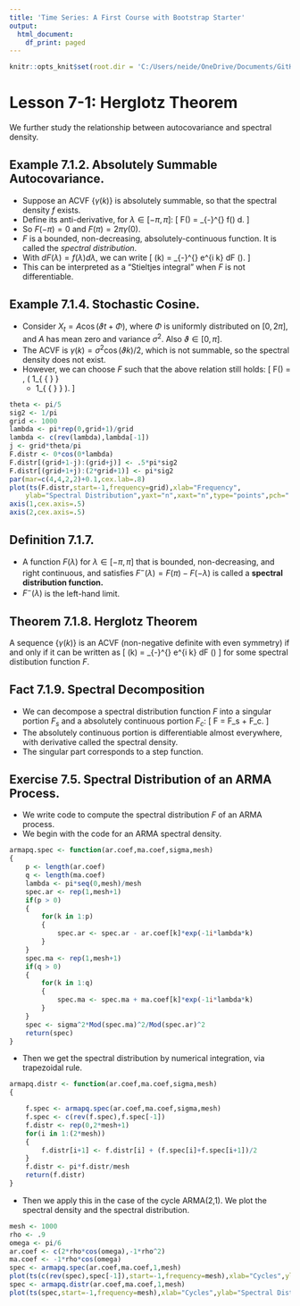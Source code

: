 ```yaml
---
title: 'Time Series: A First Course with Bootstrap Starter'
output:
  html_document:
    df_print: paged
---
```


```r
knitr::opts_knit$set(root.dir = 'C:/Users/neide/OneDrive/Documents/GitHub/BEwebinar/Data')
```

# Lesson 7-1: Herglotz Theorem 

We further study the relationship between autocovariance and spectral density.

## Example 7.1.2. Absolutely Summable Autocovariance.

- Suppose an ACVF $\{ \gamma (k) \}$ is absolutely summable, so that the spectral 
density $f$ exists.
- Define its anti-derivative, for $\lambda \in [-\pi,\pi]$:
\[
 F(\lambda) = \int_{-\pi}^{\lambda} f(\omega) d\omega.
\]
- So $F(-\pi) = 0$ and $F(\pi) = 2 \pi \gamma (0)$.
- $F$ is a bounded, non-decreasing, absolutely-continuous function. It is called
the *spectral distribution*. 
- With $dF (\lambda) = f(\lambda) d\lambda$, we can write
\[
 \gamma (k) = \frac{1}{2 \pi} \int_{-\pi}^{\pi} e^{i \lambda k} dF (\lambda).
\]
- This can be interpreted as a "Stieltjes integral" when $F$ is not differentiable.

## Example 7.1.4. Stochastic Cosine.

- Consider $X_t = A \cos (\vartheta t + \Phi)$, where $\Phi$ is uniformly distributed
on $[0, 2 \pi]$, and $A$ has mean zero and variance $\sigma^2$. Also $\vartheta \in [0,\pi]$.
- The ACVF is $\gamma (k) = \sigma^2 \cos (\vartheta k)/2$, which is not summable,
so the spectral density does not exist.
- However, we can choose $F$ such that the above relation still holds:
\[
 F(\lambda) = \frac{ \sigma^2 \pi}{2} \, \left( 1_{ \{ \lambda \in [-\vartheta, \pi] \} }
  + 1_{ \{ \lambda \in [\vartheta, \pi ] \} } \right).
\]

```r
theta <- pi/5
sig2 <- 1/pi
grid <- 1000
lambda <- pi*rep(0,grid+1)/grid
lambda <- c(rev(lambda),lambda[-1])
j <- grid*theta/pi
F.distr <- 0*cos(0*lambda)
F.distr[(grid+1-j):(grid+j)] <- .5*pi*sig2
F.distr[(grid+1+j):(2*grid+1)] <- pi*sig2
par(mar=c(4,4,2,2)+0.1,cex.lab=.8)
plot(ts(F.distr,start=-1,frequency=grid),xlab="Frequency",
	ylab="Spectral Distribution",yaxt="n",xaxt="n",type="points",pch=".")
axis(1,cex.axis=.5)
axis(2,cex.axis=.5)
```


## Definition 7.1.7. 

- A function $F(\lambda)$ for $\lambda \in [-\pi,\pi]$ that is bounded, non-decreasing, 
and right continuous, and satisfies $F^{-} (\lambda) = F(\pi) - F(-\lambda)$ is
called a **spectral distribution function.** 
- $F^{-} (\lambda)$ is the left-hand limit. 

## Theorem 7.1.8. Herglotz Theorem

A sequence $\{ \gamma (k) \}$ is an ACVF (non-negative definite with even symmetry) 
if and only if it can be written as
\[
 \gamma (k) = \frac{1}{2 \pi} \int_{-\pi}^{\pi} e^{i \lambda k} dF (\lambda)
\]
for some spectral distibution function $F$.

## Fact 7.1.9. Spectral Decomposition

- We can decompose a spectral distribution function $F$ into a singular portion $F_s$
and a absolutely continuous portion $F_c$:
\[
 F = F_s + F_c.
\]
- The absolutely continuous portion is differentiable almost everywhere, with derivative
called the spectral density.
- The singular part corresponds to a step function.

## Exercise 7.5. Spectral Distribution of an ARMA Process.

- We write code to compute the spectral distribution $F$ of an ARMA process.
- We begin with the code for an ARMA spectral density.

```r
armapq.spec <- function(ar.coef,ma.coef,sigma,mesh)
{
	p <- length(ar.coef)
	q <- length(ma.coef)
	lambda <- pi*seq(0,mesh)/mesh
	spec.ar <- rep(1,mesh+1) 
	if(p > 0)
	{
		for(k in 1:p)
		{
			spec.ar <- spec.ar - ar.coef[k]*exp(-1i*lambda*k)
		}
	}
	spec.ma <- rep(1,mesh+1) 
	if(q > 0)
	{
		for(k in 1:q)
		{
			spec.ma <- spec.ma + ma.coef[k]*exp(-1i*lambda*k)
		}
	}
	spec <- sigma^2*Mod(spec.ma)^2/Mod(spec.ar)^2
	return(spec)
}
```

- Then we get the spectral distribution by numerical integration, via trapezoidal rule.

```r
armapq.distr <- function(ar.coef,ma.coef,sigma,mesh)
{

	f.spec <- armapq.spec(ar.coef,ma.coef,sigma,mesh)
	f.spec <- c(rev(f.spec),f.spec[-1])
	f.distr <- rep(0,2*mesh+1)
	for(i in 1:(2*mesh))
	{	
		f.distr[i+1] <- f.distr[i] + (f.spec[i]+f.spec[i+1])/2
	}
	f.distr <- pi*f.distr/mesh
	return(f.distr)
}
```

- Then we apply this in the case of the cycle ARMA(2,1). We plot the spectral density
and the spectral distribution.

```r
mesh <- 1000
rho <- .9
omega <- pi/6
ar.coef <- c(2*rho*cos(omega),-1*rho^2)
ma.coef <- -1*rho*cos(omega)
spec <- armapq.spec(ar.coef,ma.coef,1,mesh)
plot(ts(c(rev(spec),spec[-1]),start=-1,frequency=mesh),xlab="Cycles",ylab="Spectral Density",main="")
spec <- armapq.distr(ar.coef,ma.coef,1,mesh)
plot(ts(spec,start=-1,frequency=mesh),xlab="Cycles",ylab="Spectral Distribution",main="")
```


